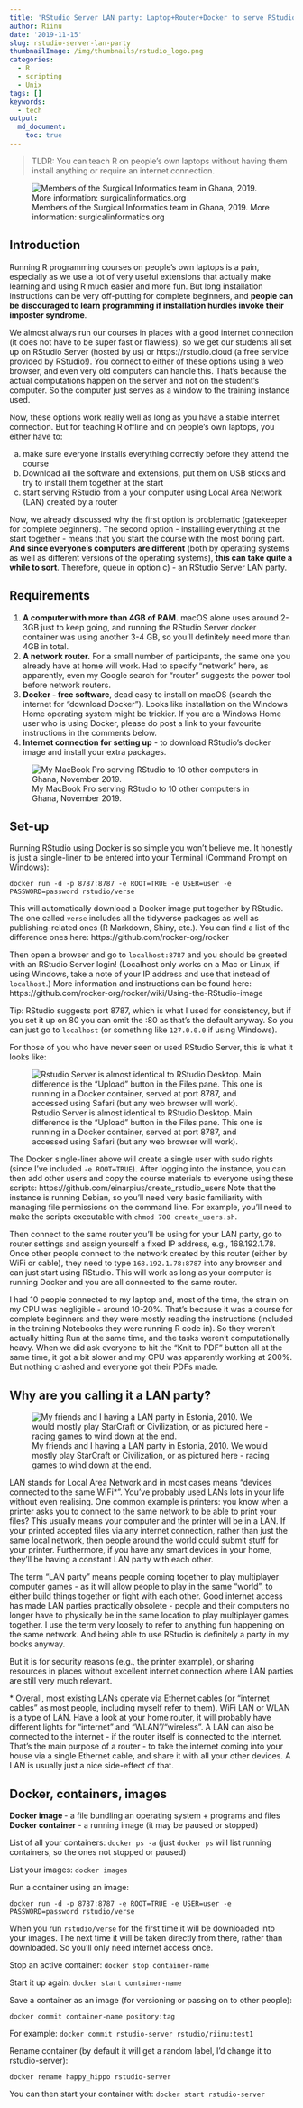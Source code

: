 ```yaml
---
title: 'RStudio Server LAN party: Laptop+Router+Docker to serve RStudio offline'
author: Riinu
date: '2019-11-15'
slug: rstudio-server-lan-party
thumbnailImage: /img/thumbnails/rstudio_logo.png
categories:
  - R
  - scripting
  - Unix
tags: []
keywords:
  - tech
output:
  md_document:
    toc: true
---
```


> TLDR: You can teach R on people's own laptops without having them install anything or require an internet connection.

![Members of the Surgical Informatics team in Ghana, 2019. More information: surgicalinformatics.org](/img/healthyr_bus.png)

## Introduction

Running R programming courses on people's own laptops is a pain, especially as we use a lot of very useful extensions that actually make learning and using  R much easier and more fun. But long installation instructions can be very off-putting for complete beginners, and __people can be discouraged to learn programming if installation hurdles invoke their imposter syndrome__.

We almost always run our courses in places with a good internet connection (it does not have to be super fast or flawless), so we get our students all set up on RStudio Server (hosted by us) or https://rstudio.cloud (a free service provided by RStudio!).
You connect to either of these options using a web browser, and even very old computers can handle this. That's because the actual computations happen on the server and not on the student's computer. So the computer just serves as a window to the training instance used.

Now, these options work really well as long as you have a stable internet connection. But for teaching R offline and on people's own laptops, you either have to:

a) make sure everyone installs everything correctly before they attend the course
b) Download all the software and extensions, put them on USB sticks and try to install them together at the start
c) start serving RStudio from a your computer using Local Area Network (LAN) created by a router

Now, we already discussed why the first option is problematic (gatekeeper for complete beginners). The second option - installing everything at the start together - means that you start the course with the most boring part. __And since everyone's computers are different__ (both by operating systems as well as different versions of the operating systems), __this can take quite a while to sort__. Therefore, queue in option c) - an RStudio Server LAN party. 

## Requirements

1. __A computer with more than 4GB of RAM.__ macOS alone uses around 2-3GB just to keep going, and running the RStudio Server docker container was using another 3-4 GB, so you'll definitely need more than 4GB in total.
2. __A network router.__ For a small number of participants, the same one you already have at home will work. Had to specify "network" here, as apparently, even my Google search for "router" suggests the power tool before network routers.
3. __Docker - free software__, dead easy to install on macOS (search the internet for "download Docker"). Looks like installation on the Windows Home operating system might be trickier. If you are a Windows Home user who is using Docker, please do post a link to your favourite instructions in the comments below.
4. __Internet connection for setting up__ - to download RStudio's docker image and install your extra packages.

![My MacBook Pro serving RStudio to 10 other computers in Ghana, November 2019. ](/img/docker_lan.png)


## Set-up

Running RStudio using Docker is so simple you won't believe me. It honestly is just a single-liner to be entered into your Terminal (Command Prompt on Windows):

```
docker run -d -p 8787:8787 -e ROOT=TRUE -e USER=user -e PASSWORD=password rstudio/verse 
```

This will automatically download a Docker image put together by RStudio. The one called `verse` includes all the tidyverse packages as well as publishing-related ones (R Markdown, Shiny, etc.). You can find a list of the difference ones here: https://github.com/rocker-org/rocker

Then open a browser and go to `localhost:8787` and you should be greeted with an RStudio Server login! (Localhost only works on a Mac or Linux, if using Windows, take a note of your IP address and use that instead of `localhost`.) More information and instructions can be found here: https://github.com/rocker-org/rocker/wiki/Using-the-RStudio-image

Tip: RStudio suggests port 8787, which is what I used for consistency, but if you set it up on 80 you can omit the :80 as that's the default anyway. So you can just go to `localhost` (or something like `127.0.0.0` if using Windows).


For those of you who have never seen or used RStudio Server, this is what it looks like:


![Rstudio Server is almost identical to RStudio Desktop. Main difference is the "Upload" button in the Files pane. This one is running in a Docker container, served at port 8787, and accessed using Safari (but any web browser will work). ](/img/rstudio_server.png)



The Docker single-liner above will create a single user with sudo rights (since I've included `-e ROOT=TRUE`). After logging into the instance, you can then add other users and copy the course materials to everyone using these scripts: https://github.com/einarpius/create_rstudio_users Note that the instance is running Debian, so you'll need very basic familiarity with managing file permissions on the command line. For example, you'll need to make the scripts executable with `chmod 700 create_users.sh`.

Then connect to the same router you'll be using for your LAN party, go to router settings and assign yourself a fixed IP address, e.g., 168.192.1.78. Once other people connect to the network created by this router (either by WiFi or cable), they need to type `168.192.1.78:8787` into any browser and can just start using RStudio. This will work as long as your computer is running Docker and you are all connected to the same router.

I had 10 people connected to my laptop and, most of the time, the strain on my CPU was negligible - around 10-20%. That's because it was a course for complete beginners and they were mostly reading the instructions (included in the training Notebooks they were running R code in). So they weren't actually hitting Run at the same time, and the tasks weren't computationally heavy. When we did ask everyone to hit the "Knit to PDF" button all at the same time, it got a bit slower and my CPU was apparently working at 200%. But nothing crashed and everyone got their PDFs made. 

## Why are you calling it a LAN party?

![My friends and I having a LAN party in Estonia, 2010. We would mostly play StarCraft or Civilization, or as pictured here - racing games to wind down at the end.](/img/lanparty2010.jpg)

LAN stands for Local Area Network and in most cases means "devices connected to the same WiFi\*". You've probably used LANs lots in your life without even realising. One common example is printers: you know when a printer asks you to connect to the same network to be able to print your files? This usually means your computer and the printer will be in a LAN. If your printed accepted files via any internet connection, rather than just the same local network, then people around the world could submit stuff for your printer. Furthermore, if you have any smart devices in your home, they'll be having a constant LAN party with each other. 

The term "LAN party" means people coming together to play multiplayer computer games - as it will allow people to play in the same "world", to either build things together or fight with each other. Good internet access has made LAN parties practically obsolete - people and their computers no longer have to physically be in the same location to play multiplayer games together. I use the term very loosely to refer to anything fun happening on the same network. And being able to use RStudio is definitely a party in my books anyway.

But it is for security reasons (e.g., the printer example), or sharing resources in places without excellent internet connection where LAN parties are still very much relevant.

\* Overall, most existing LANs operate via Ethernet cables (or "internet cables" as most people, including myself refer to them). WiFi LAN or WLAN is a type of LAN. Have a look at your home router, it will probably have different lights for "internet" and "WLAN"/"wireless". A LAN can also be connected to the internet - if the router itself is connected to the internet. That's the main purpose of a router - to take the internet coming into your house via a single Ethernet cable, and share it with all your other devices. A LAN is usually just a nice side-effect of that.


## Docker, containers, images

__Docker image __ - a file bundling an operating system + programs and files
__Docker container__ - a running image (it may be paused or stopped)

List of all your containers: `docker ps -a` (just `docker ps` will list running containers, so the ones not stopped or paused)
 
List your images: `docker images`

Run a container using an image:

```
docker run -d -p 8787:8787 -e ROOT=TRUE -e USER=user -e PASSWORD=password rstudio/verse 
```


When you run `rstudio/verse` for the first time it will be downloaded into your images. The next time it will be taken directly from there, rather than downloaded. So you'll only need internet access once.

Stop an active container: `docker stop container-name`


Start it up again: `docker start container-name`

Save a container as an image (for versioning or passing on to other people):

`docker commit container-name pository:tag`

For example: `docker commit rstudio-server rstudio/riinu:test1`

Rename container (by default it will get a random label, I'd change it to rstudio-server):

`docker rename happy_hippo rstudio-server`

You can then start your container with: `docker start rstudio-server`




